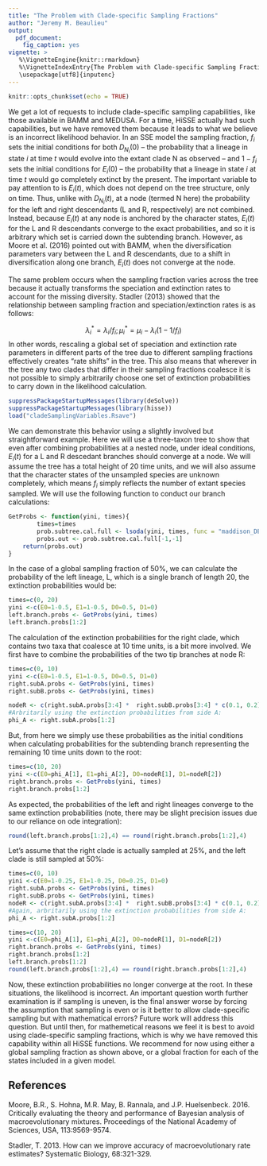 ```yaml
---
title: "The Problem with Clade-specific Sampling Fractions"
author: "Jeremy M. Beaulieu"
output: 
  pdf_document:
    fig_caption: yes
vignette: >
   %\VignetteEngine{knitr::rmarkdown}
   %\VignetteIndexEntry{The Problem with Clade-specific Sampling Fractions}
   \usepackage[utf8]{inputenc}
---
```


```r
knitr::opts_chunk$set(echo = TRUE)
```
We get a lot of requests to include clade-specific sampling capabilities, like those available in BAMM and MEDUSA. For a time, HiSSE actually had such capabilities, but we have removed them because it leads to what we believe is an incorrect likelihood behavior. In an SSE model the sampling fraction, $f_i$ sets the initial conditions for both $D_{N_i}(0)$ -- the probability that a lineage in state $i$ at time $t$ would evolve into the extant clade N as observed -- and $1-f_i$ sets the initial conditions for $E_i(0)$ -- the probability that a lineage in state $i$ at time $t$ would go completely extinct by the present. The important variable to pay attention to is $E_i(t)$, which does not depend on the tree structure, only on time. Thus, unlike with $D_{N_i}(t)$, at a node (termed N here) the probability for the left and right descendants (L and R, respectively) are not combined. Instead, because $E_i(t)$ at any node is anchored by the character states, $E_i(t)$ for the L and R descendants converge to the exact probabilities, and so it is arbitrary which set is carried down the subtending branch. However, as Moore et al. (2016) pointed out with BAMM, when the diversification parameters vary between the L and R descendants, due to a shift in diversification along one branch, $E_i(t)$ does not converge at the node. 

The same problem occurs when the sampling fraction varies across the tree because it actually transforms the speciation and extinction rates to account for the missing diversity. Stadler (2013) showed that the relationship between sampling fraction and speciation/extinction rates is as follows:

$$\lambda_i^* = \lambda_i / f_i; \mu_i^* = \mu_i - \lambda_i(1-1/f_i)$$
In other words, rescaling a global set of speciation and extinction rate parameters in different parts of the tree due to different sampling fractions effectively creates "rate shifts" in the tree. This also means that wherever in the tree any two clades that differ in their sampling fractions coalesce it is not possible to simply arbitrarily choose one set of extinction probabilities to carry down in the likelihood calculation. 

```r
suppressPackageStartupMessages(library(deSolve))
suppressPackageStartupMessages(library(hisse))
load("cladeSamplingVariables.Rsave")
```

We can demonstrate this behavior using a slightly involved but straightforward example. Here we will use a three-taxon tree to show that even after combining probabilities at a nested node, under ideal conditions, $E_i(t)$ for a L and R descedant branches should converge at a node. We will assume the tree has a total height of 20 time units, and we will also assume that the character states of the unsampled species are unknown completely, which means $f_i$ simply reflects the number of extant species sampled. We will use the following function to conduct our branch calculations: 

```r
GetProbs <- function(yini, times){
        times=times
        prob.subtree.cal.full <- lsoda(yini, times, func = "maddison_DE_bisse", padded.pars, initfunc="initmod_bisse", dllname = "hisse", rtol=1e-8, atol=1e-8)
        probs.out <- prob.subtree.cal.full[-1,-1]
    return(probs.out)
}
```

In the case of a global sampling fraction of 50%, we can calculate the probability of the left lineage, L, which is a single branch of length 20, the extinction probabilities would be:

```r
times=c(0, 20)
yini <-c(E0=1-0.5, E1=1-0.5, D0=0.5, D1=0)
left.branch.probs <- GetProbs(yini, times)
left.branch.probs[1:2]
```

The calculation of the extinction probabilities for the right clade, which contains two taxa that coalesce at 10 time units, is a bit more involved. We first have to combine the probabilities of the two tip branches at node R:

```r
times=c(0, 10)
yini <-c(E0=1-0.5, E1=1-0.5, D0=0.5, D1=0)
right.subA.probs <- GetProbs(yini, times)
right.subB.probs <- GetProbs(yini, times)

nodeR <- c(right.subA.probs[3:4] *  right.subB.probs[3:4] * c(0.1, 0.2))
#Arbritarily using the extinction probabilities from side A:
phi_A <- right.subA.probs[1:2]
```

But, from here we simply use these probabilities as the initial conditions when calculating probabilities for the subtending branch representing the remaining 10 time units down to the root:

```r
times=c(10, 20)
yini <-c(E0=phi_A[1], E1=phi_A[2], D0=nodeR[1], D1=nodeR[2])
right.branch.probs <- GetProbs(yini, times)
right.branch.probs[1:2]
```

As expected, the probabilities of the left and right lineages converge to the same extinction probabilities (note, there may be slight precision issues due to our reliance on ode integration):

```r
round(left.branch.probs[1:2],4) == round(right.branch.probs[1:2],4)
```

Let's assume that the right clade is actually sampled at 25%, and the left clade is still sampled at 50%:

```r
times=c(0, 10)
yini <-c(E0=1-0.25, E1=1-0.25, D0=0.25, D1=0)
right.subA.probs <- GetProbs(yini, times)
right.subB.probs <- GetProbs(yini, times)
nodeR <- c(right.subA.probs[3:4] *  right.subB.probs[3:4] * c(0.1, 0.2))
#Again, arbritarily using the extinction probabilities from side A:
phi_A <- right.subA.probs[1:2]

times=c(10, 20)
yini <-c(E0=phi_A[1], E1=phi_A[2], D0=nodeR[1], D1=nodeR[2])
right.branch.probs <- GetProbs(yini, times)
right.branch.probs[1:2]
left.branch.probs[1:2]
round(left.branch.probs[1:2],4) == round(right.branch.probs[1:2],4)
```

Now, these extinction probabilities no longer converge at the root. In these situations, the likelihood is incorrect. An important question worth further examination is if sampling is uneven, is the final answer worse by forcing the assumption that sampling is even or is it better to allow clade-specific sampling but with mathematical errors? Future work will address this question. But until then, for mathemetical reasons we feel it is best to avoid using clade-specific sampling fractions, which is why we have removed this capability within all HiSSE functions. We recommend for now using either a global sampling fraction as shown above, or a global fraction for each of the states included in a given model. 

## References
Moore, B.R., S. Hohna, M.R. May, B. Rannala, and J.P. Huelsenbeck. 2016. Critically evaluating the theory and performance of Bayesian analysis of macroevolutionary mixtures. Proceedings of the National Academy of Sciences, USA, 113:9569-9574.

Stadler, T. 2013. How can we improve accuracy of macroevolutionary rate estimates? Systematic Biology, 68:321-329.
